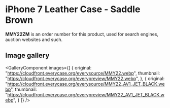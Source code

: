 
# iPhone 7 Leather Case - Saddle Brown

<Callout type='info' emoji='👉🏻'>**MMY22ZM** is an order number for this product, used for search engines, auction websites and such.</Callout>

## Image gallery

<GalleryComponent
    images={[
      {
        original: "https://cloudfront.everycase.org/everysource/MMY22.webp",
        thumbnail: "https://cloudfront.everycase.org/everypreview/MMY22.webp",
      },
      {
        original: "https://cloudfront.everycase.org/everysource/MMY22_AV1_JET_BLACK.webp",
        thumbnail: "https://cloudfront.everycase.org/everypreview/MMY22_AV1_JET_BLACK.webp",
      }
    ]}
  />

